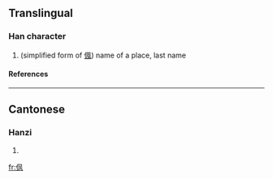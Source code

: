 ==Translingual==
===Han character===
{{Han char|rn=9|rad=人|as=04|sn=6|four=|canj=人竹弓大 (OHNK)}}
# (simplified form of [[偑]]) name of a place, last name
====References====
{{Han ref|kx=0096.121|uh=343D|ud=13373}}

----
==Cantonese==
===Hanzi===
{{yue-hanzi|jyut=|y=fung1}}
# {{defn|Cantonese}}

[[fr:㐽]]